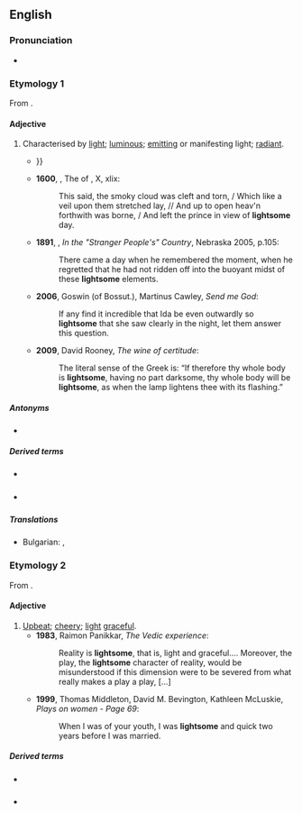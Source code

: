 ==English==

===Pronunciation===
* {{a|UK}} {{IPA|en|/ˈlʌɪtsəm/}}

===Etymology 1===
From {{affix|en|[[light#Etymology_3|light]]|pos1=a|t1=bright|[[-some#Etymology_1|-some]]|pos2=suffix forming adjectives|t2=very like, same as}}.

====Adjective====
{{en-adj}}

# Characterised by [[light]]; [[luminous]]; [[emitting]] or manifesting light; [[radiant]].
#* {{RQ:Spenser Faerie Queene|book=III|canto=VII|passage=While in their mothers wombe enclosd they were, / Ere they into the '''lightsom''' world were brought, / In fleshly lust were mingled both yfere {{...}}}}
#* '''1600''', {{w|Edward Fairfax}}, The ''{{w|Jerusalem Delivered}}'' of {{w|Torquato Tasso|Tasso}}, X, xlix:
#*: This said, the smoky cloud was cleft and torn, / Which like a veil upon them stretched lay, // And up to open heav'n forthwith was borne, / And left the prince in view of '''lightsome''' day.
#* '''1891''', {{w|Mary Noailles Murfree}}, ''In the "Stranger People's" Country'', Nebraska 2005, p.105:
#*: There came a day when he remembered the moment, when he regretted that he had not ridden off into the buoyant midst of these '''lightsome''' elements.
#* '''2006''', Goswin (of Bossut.), Martinus Cawley, ''Send me God'':
#*: If any find it incredible that Ida be even outwardly so '''lightsome''' that she saw clearly in the night, let them answer this question.
#* '''2009''', David Rooney, ''The wine of certitude'':
#*: The literal sense of the Greek is: “If therefore thy whole body is '''lightsome''', having no part darksome, thy whole body will be '''lightsome''', as when the lamp lightens thee with its flashing.”

=====Antonyms=====
* {{l|en|darksome}}

=====Derived terms=====
* {{l|en|lightsomely|pos=adverb}} {{q|archaic}}
* {{l|en|lightsomeness|pos=noun}} {{q|archaic}}

=====Translations=====
{{trans-top|[[luminous]]}}
* Bulgarian: {{t+|bg|светъл}}, {{t+|bg|сияен}}
{{trans-mid}}

{{trans-bottom}}

===Etymology 2===
From {{affix|en|[[light#Etymology_4|light]]|pos1=a|t1=not heavy|[[-some#Etymology_1|-some]]|pos2=suffix forming adjectives|t2=very like, same as}}.

====Adjective====
{{en-adj}}

# [[upbeat|Upbeat]]; [[cheery]]; [[light]] [[graceful]].
#* '''1983''', Raimon Panikkar, ''The Vedic experience'':
#*: Reality is '''lightsome''', that is, light and graceful.... Moreover, the play, the '''lightsome''' character of reality, would be misunderstood if this dimension were to be severed from what really makes a play a play, [...]
#* '''1999''', Thomas Middleton, David M. Bevington, Kathleen McLuskie, ''Plays on women - Page 69'':
#*: When I was of your youth, I was '''lightsome''' and quick two years before I was married.

=====Derived terms=====
* {{l|en|lightsomely|pos=adverb}} {{q|archaic}}
* {{l|en|lightsomeness|pos=noun}} {{q|archaic}}
